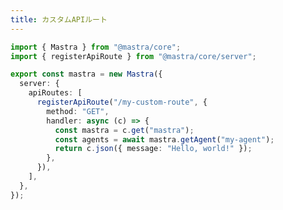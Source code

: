 ```yaml
---
title: カスタムAPIルート
---
```


```typescript showLineNumbers
import { Mastra } from "@mastra/core";
import { registerApiRoute } from "@mastra/core/server";

export const mastra = new Mastra({
  server: {
    apiRoutes: [
      registerApiRoute("/my-custom-route", {
        method: "GET",
        handler: async (c) => {
          const mastra = c.get("mastra");
          const agents = await mastra.getAgent("my-agent");
          return c.json({ message: "Hello, world!" });
        },
      }),
    ],
  },
});
```
